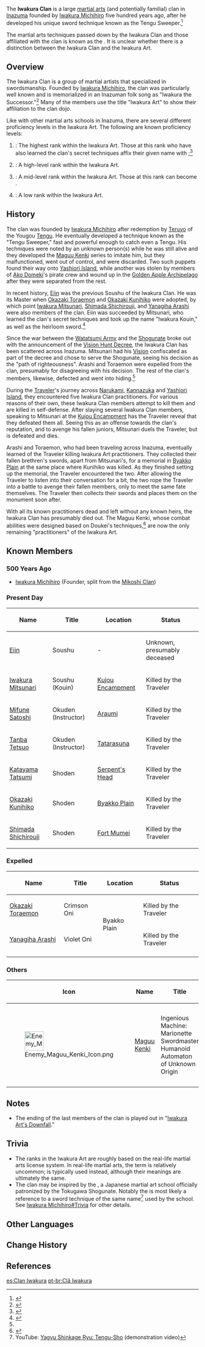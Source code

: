 {{Terminology Infobox
|image        = 
|type         = Martial Arts Clans
|type2        = Inazuma Clans
}}
The '''Iwakura Clan''' is a large [[Martial Arts in Teyvat|martial arts]] (and potentially familial) clan in [[Inazuma]] founded by [[Iwakura Michihiro]] five hundred years ago, after he developed his unique sword technique known as the Tengu Sweeper.<ref>{{Ref/ArtiSet|Emblem of Severed Fate}}</ref>

The martial arts techniques passed down by the Iwakura Clan and those affiliated with the clan is known as the {{Lang|'''Iwakura Art'''|ja=岩蔵流}}. It is unclear whether there is a distinction between the Iwakura Clan and the Iwakura Art.

==Overview==
The Iwakura Clan is a group of martial artists that specialized in swordsmanship. Founded by [[Iwakura Michihiro]], the clan was particularly well known and is memorialized in an Inazuman folk song as "Iwakura the Successor."<ref>{{Ref/Weapon|Mistsplitter Reforged}}</ref> Many of the members use the title "Iwakura Art" to show their affiliation to the clan dojo.

Like with other martial arts schools in Inazuma, there are several different proficiency levels in the Iwakura Art. The following are known proficiency levels:
# {{Lang|'''Soushu'''|ja=宗主|ja_tl=Clan Head}}: The highest rank within the Iwakura Art. Those at this rank who have also learned the clan's secret techniques affix their given name with {{Lang|"In" or "Tane"|ja=胤|ja_tl=lineage, descendant}};<ref>{{Ref/NPC|Iwakura Mitsunari|q=As a swordsman, they call me Iwakura Kouin.}}</ref><!--<ref> [[Eiin]]'s name ends with the -胤 suffix, but is translated as ''-tane'' in the English localization</ref> for example, {{Lang|''Doukei''|ja=道啓}} becomes {{Lang|''Douin''|ja=道胤}}. The sword {{Lang|"[[Hakuen Michimitsu Amenoma]]"|ja=薄縁満光天目}} is passed down to each bearer of the "In" title.<ref>{{Ref/Weapon|Amenoma Kageuchi}}</ref>-->
# {{Lang|'''Menkyo Kaiden'''|ja=免許皆伝|ja_tl=Full Mastership}}: A high-level rank within the Iwakura Art.
# {{Lang|'''Okuden'''|ja=奥伝|ja_tl=Esoteric, Hidden}}: A mid-level rank within the Iwakura Art. Those at this rank can become {{Lang|Acting Instructors|ja=師範代|ja_tl=assistant instructor}}.
# {{Lang|'''Shoden'''|ja=初伝|ja_tl=Elementary, Basic}}: A low rank within the Iwakura Art.

==History==
The clan was founded by [[Iwakura Michihiro]] after redemption by [[Teruyo]] of the Yougou [[Tengu]]. He eventually developed a technique known as the "Tengu Sweeper," fast and powerful enough to catch even a Tengu. His techniques were noted by an unknown person(s) while he was still alive and they developed the [[Maguu Kenki]] series to imitate him, but they malfunctioned, went out of control, and were discarded. Two such puppets found their way onto [[Yashiori Island]], while another was stolen by members of [[Ako Domeki]]'s pirate crew and wound up in the [[Golden Apple Archipelago]] after they were separated from the rest.

In recent history, [[Eiin]] was the previous Soushu of the Iwakura Clan. He was its Master when [[Okazaki Toraemon]] and [[Okazaki Kunihiko]] were adopted, by which point [[Iwakura Mitsunari]], [[Shimada Shichirouji]], and [[Yanagiha Arashi]] were also members of the clan. Eiin was succeeded by Mitsunari, who learned the clan's secret techniques and took up the name "Iwakura Kouin," as well as the heirloom sword.<ref name="Iwakura Mitsunari">{{Ref/NPC|Iwakura Mitsunari}}</ref>

Since the war between the [[Watatsumi Army]] and the [[Shogunate]] broke out with the announcement of the [[Vision Hunt Decree]], the Iwakura Clan has been scattered across Inazuma. Mitsunari had his [[Vision]] confiscated as part of the decree and chose to serve the Shogunate, seeing his decision as the "path of righteousness". Arashi and Toraemon were expelled from the clan, presumably for disagreeing with his decision. The rest of the clan's members, likewise, defected and went into hiding.<ref name="Iwakura Mitsunari" />

During the [[Traveler]]'s journey across [[Narukami Island|Narukami]], [[Kannazuka]] and [[Yashiori Island]], they encountered five Iwakura Clan practitioners. For various reasons of their own, these Iwakura Clan members attempt to kill them and are killed in self-defense. After slaying several Iwakura Clan members, speaking to Mitsunari at the [[Kujou Encampment]] has the Traveler reveal that they defeated them all. Seeing this as an offense towards the clan's reputation, and to avenge his fallen juniors, Mitsunari duels the Traveler, but is defeated and dies.

Arashi and Toraemon, who had been traveling across Inazuma, eventually learned of the Traveler killing Iwakura Art practitioners. They collected their fallen brethren's swords, apart from Mitsunari's, for a memorial in [[Byakko Plain]] at the same place where Kunihiko was killed. As they finished setting up the memorial, the Traveler encountered the two. After allowing the Traveler to listen into their conversation for a bit, the two rope the Traveler into a battle to avenge their fallen members, only to meet the same fate themselves. The Traveler then collects their swords and places them on the monument soon after.

With all its known practitioners dead and left without any known heirs, the Iwakura Clan has presumably died out. The Maguu Kenki, whose combat abilities were designed based on Doukei's techniques,<ref>{{Ref/Enemy|Maguu Kenki}}</ref> are now the only remaining "practitioners" of the Iwakura Art.

==Known Members==
===500 Years Ago===
* [[Iwakura Michihiro]] (Founder, split from the [[Mikoshi Clan]])

===Present Day===
{| class="wikitable"
! Name !! Title !! Location !! Status
|-
|[[Eiin]] || Soushu || - || Unknown, presumably deceased
|-
|[[Iwakura Mitsunari]] || Soushu (Kouin) || [[Kujou Encampment]] || Killed by the Traveler
|-
|[[Mifune Satoshi]] || Okuden (Instructor) || [[Araumi]] || Killed by the Traveler
|-
|[[Tanba Tetsuo]] || Okuden (Instructor) || [[Tatarasuna]] || Killed by the Traveler
|-
|[[Katayama Tatsumi]] || Shoden || [[Serpent's Head]] || Killed by the Traveler
|-
|[[Okazaki Kunihiko]] || Shoden || [[Byakko Plain]] || Killed by the Traveler
|-
|[[Shimada Shichirouji]] || Shoden || [[Fort Mumei]] || Killed by the Traveler
|}

===Expelled===
{| class="wikitable"
! Name !! Title !! Location !! Status
|-
|[[Okazaki Toraemon]] || Crimson Oni || rowspan="2"|Byakko Plain || Killed by the Traveler
|-
|[[Yanagiha Arashi]] || Violet Oni || Killed by the Traveler
|-
|}

===Others===
{| class="wikitable"
! Icon !! Name !! Title !! Location !! Status !! Notes
|-
|[[File:Enemy Maguu Kenki Icon.png|50px]] || [[Maguu Kenki]] || Ingenious Machine: Marionette Swordmaster<br>Humanoid Automaton of Unknown Origin || [[Serpent's Head]]<br>[[Fort Mumei]]<br>[[Golden Apple Archipelago]] || Active<br>Destroyed<br>Active || Not a formal member, but essentially one as its skills were based off Michihiro's.
|}

==Notes==
*The ending of the last members of the clan is played out in "[[Iwakura Art's Downfall]]."

==Trivia==
*The ranks in the Iwakura Art are roughly based on the real-life ''{{w|menkyo}}'' martial arts license system. In real-life martial arts, the term {{Lang|''Soushu''|ja=宗主}} is relatively uncommon; {{Lang|''{{w|Sōke}}''|ja=宗家}} is typically used instead, although their meanings are ultimately the same.
*The clan may be inspired by the {{w|Yagyū Shinkage-ryū|Yagyuu Shinkage school}}, a Japanese martial art school officially patronized by the Tokugawa Shogunate. Notably the {{Lang|Tengu Sweeper|ja=天狗抄|ja_rm=Tengu-Shou|ja_tl=Tengu Raid}} is most likely a reference to a sword technique of the same name<ref>YouTube: [https://youtu.be/u1ix3G95-QY Yagyu Shinkage Ryu: Tengu-Sho] (demonstration video)</ref> used by the school. See [[Iwakura Michihiro#Trivia]] for other details.

==Other Languages==
{{Other Languages<!--from the description of Hakuen Michimitsu Amenoma-->
|en      = Iwakura Clan
|zhs     = 岩藏家
|zhs_rm  = Yánzàng-jiā{{Assumed}}
|zht     = 岩藏家
|zht_rm  = Yánzàng-jiā{{Assumed}}
|ja      = 岩蔵家
|ja_rm   = Iwakura-ke
|ko      = 이와쿠라 가문
|es      = Familia Iwakura
|fr      = Clan Iwakura
|ru      = Клан Ивакура
|th      = ตระกูล Iwakura
|th_rm   = Trakun Iwakura
|vi      = Gia Đình Iwakura
|de      = Familie Iwakura
|id      = Klan Iwakura
|pt      = Clã Iwakura
|tr      = Iwakura Klanı
|it      = Clan Iwakura
}}

==Change History==
{{Change History|2.0}}

==References==
{{Reflist|2}}

[[es:Clan Iwakura]]
[[pt-br:Clã Iwakura]]